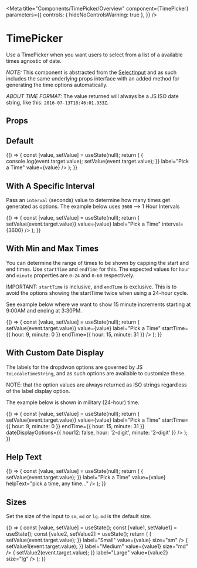
<Meta
  title="Components/TimePicker/Overview"
  component={TimePicker}
  parameters={{
    controls: { hideNoControlsWarning: true },
  }}
/>

# TimePicker

Use a TimePicker when you want users to select from a list of a available times agnostic of date.

_NOTE:_ This component is abstracted from the [SelectInput](?path=/docs/components-selectinput-overview--default-story)
and as such includes the same underlying props interface with an added method for generating the time options automatically.

_ABOUT TIME FORMAT:_ The value returned will always be a JS ISO date string, like this: `2016-07-13T18:46:01.933Z`.

## Props

<ArgsTable of={TimePicker} />

## Default

<Canvas>
  <Story name="Default">
    {() => {
      const [value, setValue] = useState(null);
      return (
        <Box>
          <TimePicker
            id="defaultTimePicker"
            name="defaultTimePicker"
            onChange={event => {
              console.log(event.target.value);
              setValue(event.target.value);
            }}
            label="Pick a Time"
            value={value}
          />
        </Box>
      );
    }}
  </Story>
</Canvas>

## With A Specific Interval

Pass an `interval` (seconds) value to determine how many times get generated as options.
The example below uses `3600` --> 1 Hour Intervals

<Canvas>
  <Story name="With Interval">
    {() => {
      const [value, setValue] = useState(null);
      return (
        <Box>
          <TimePicker
            id="intervalTimePicker"
            name="intervalTimePicker"
            onChange={event => setValue(event.target.value)}
            value={value}
            label="Pick a Time"
            interval={3600}
          />
        </Box>
      );
    }}
  </Story>
</Canvas>

## With Min and Max Times

You can determine the range of times to be shown by capping the start and end times.
Use `startTime` and `endTime` for this. The expected values for `hour` and `minute` properties
are `0-24` and `0-60` respectively.

IMPORTANT: `startTime` is inclusive, and `endTime` is exclusive. This is to avoid
the options showing the startTime twice when using a 24-hour cycle.

See example below where we want to show 15 minute increments starting at 9:00AM and ending at 3:30PM.

<Canvas>
  <Story name="With Start and End">
    {() => {
      const [value, setValue] = useState(null);
      return (
        <Box>
          <TimePicker
            id="startEnd"
            name="startEnd"
            onChange={event => setValue(event.target.value)}
            value={value}
            label="Pick a Time"
            startTime={{ hour: 9, minute: 0 }}
            endTime={{ hour: 15, minute: 31 }}
          />
        </Box>
      );
    }}
  </Story>
</Canvas>

## With Custom Date Display

The labels for the dropdwon options are governed by JS `toLocaleTimeString`, and as such
options are available to customize these.

NOTE: that the option values are always returned as ISO strings regardless of the label display option.

The example below is shown in military (24-hour) time.

<Canvas>
  <Story name="With Custom Date">
    {() => {
      const [value, setValue] = useState(null);
      return (
        <Box>
          <TimePicker
            id="customDate"
            name="customDate"
            onChange={event => setValue(event.target.value)}
            value={value}
            label="Pick a Time"
            startTime={{ hour: 9, minute: 0 }}
            endTime={{ hour: 15, minute: 31 }}
            dateDisplayOptions={{ hour12: false, hour: '2-digit', minute: '2-digit' }}
          />
        </Box>
      );
    }}
  </Story>
</Canvas>

## Help Text

<Canvas>
  <Story name="Help Text">
    {() => {
      const [value, setValue] = useState(null);
      return (
        <Box>
          <TimePicker
            id="helpText"
            name="helpText"
            onChange={event => {
              setValue(event.target.value);
            }}
            label="Pick a Time"
            value={value}
            helpText="pick a time, any time..."
          />
        </Box>
      );
    }}
  </Story>
</Canvas>

## Sizes

Set the size of the input to `sm`, `md` or `lg`. `md` is the default size.

<Canvas>
  <Story name="Size">
    {() => {
      const [value, setValue] = useState();
      const [value1, setValue1] = useState();
      const [value2, setValue2] = useState();
      return (
        <Box childGap="md">
          <TimePicker
            id="smTimePicker"
            name="smTimePicker"
            onChange={event => {
              setValue(event.target.value);
            }}
            label="Small"
            value={value}
            size="sm"
          />
          <TimePicker
            id="mdTimePicker"
            name="mdTimePicker"
            onChange={event => {
              setValue1(event.target.value);
            }}
            label="Medium"
            value={value1}
            size="md"
          />
          <TimePicker
            id="lgTimePicker"
            name="lgTimePicker"
            onChange={event => {
              setValue2(event.target.value);
            }}
            label="Large"
            value={value2}
            size="lg"
          />
        </Box>
      );
    }}
  </Story>
</Canvas>
